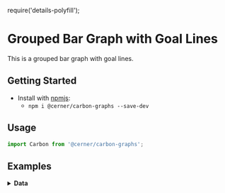 require('details-polyfill');

# Grouped Bar Graph with Goal Lines
This is a grouped bar graph with goal lines.

## Getting Started

- Install with [npmjs](https://www.npmjs.com):
  - `npm i @cerner/carbon-graphs --save-dev`

## Usage
```jsx
import Carbon from '@cerner/carbon-graphs';
```
## Examples
<BarGraph />

<details>
<summary style={{fontSize: 24 }}>
<b>Data</b>
</summary>

### Graph Config object
<GraphConfig />

### Data object

#### Dataset 1
<DataObject1 />

#### Dataset 2
<DataObject2 />

#### Dataset 3
<DataObject3 />


</details>
